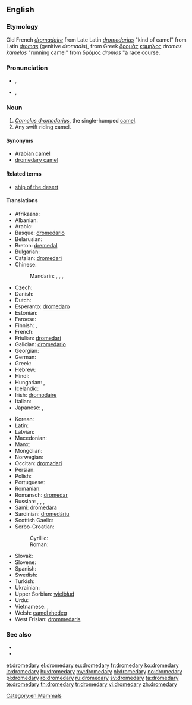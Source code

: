 ==English==

===Etymology===
Old French ''[[dromadaire]]'' from Late Latin ''[[dromedarius]]'' "kind of camel" from Latin ''[[dromas]]'' (genitive ''dromadis''), from Greek [[δρομάς]] [[κάμηλος]] ''dromas kamelos'' "running camel" from [[δρόμος]] ''dromos'' "a race course.

===Pronunciation===
* {{a|UK}} {{IPA|/ˈdɹɒm.ə.də.ɹi/}}, {{X-SAMPA|/"dr\Qm.@.d@.r\i/}}
* {{a|US}} {{IPA|/ˈdɹɑmədeɹɪ/}}, {{X-SAMPA|/"dr\Am@der\I/}}

===Noun===
{{en-noun|dromedar|ies}}

# ''[[Camelus dromedarius]]'', the single-humped [[camel]].
# Any swift riding camel.

====Synonyms====
* [[Arabian camel]]
* [[dromedary camel]]

====Related terms====
* [[ship of the desert]]

====Translations====
{{trans-top|Camelus dromedarius, the single-humped camel}}
* Afrikaans: {{t-|af|dromedaris|xs=Afrikaans}}
* Albanian: {{t|sq|gamilja}}
* Arabic: {{t|ar|جمل عربي|m|tr=jamal ʿarabiyy|sc=Arab}} {{qualifier|lit. "Arabian camel"}}
* Basque: [[dromedario]]
* Belarusian: {{t|be|драмадэр|m|tr=dramadér|sc=Cyrl}}
* Breton: [[dremedal]] {{m}}
* Bulgarian: {{t|bg|едногърба камила|f|tr=ednogǎ̀rba kamíla|sc=Cyrl}}
* Catalan: [[dromedari]] {{m}}
* Chinese:
*: Mandarin: {{t|zh|單峰駝|sc=Hani}}, {{t|zh|单峰驼|tr=dānfēngtuó|sc=Hani}}, {{t|zh|單峰駱駝|sc=Hani}}, {{t|zh|单峰骆驼|tr=dānfēng luòtuo|sc=Hani}}
* Czech: {{t-|cs|dromedár|m}}
* Danish: {{t-|da|dromedar}}
* Dutch: {{t+|nl|dromedaris|m}}
* Esperanto: [[dromedaro]]
* Estonian: {{t|et|dromedar}}
* Faroese: {{t|fo|dromedarur|xs=Faroese}}
* Finnish: {{t+|fi|dromedaari}}, {{t-|fi|yksikyttyräinen kameli}}
* French: {{t+|fr|dromadaire|m}}
* Friulian: [[dromedari]] {{m}}
* Galician: [[dromedario]] {{m}}
* Georgian: {{t|ka|ცალკუზა აქლემი|tr=calkuza aklebi|sc=Geor}}
* German: {{t-|de|Dromedar|n}}
* Greek: {{t|el|δρομάς|f|tr=dromás}}
* Hebrew: {{t|he|כרכרה|tr=khirkhôrah}}
* Hindi: {{t|hi|ऊंट|m|tr=ū̃ṇṭ|sc=Deva}}
* Hungarian: {{t+|hu|dromedár}},  {{t-|hu|egypúpú teve}}
* Icelandic: {{t|is|drómedari|m}}
* Irish: [[dromodaire]]
* Italian: {{t+|it|dromedario|m}}
* Japanese: {{t|ja|ヒトコブラクダ|tr=hitokobu rakuda|sc=Jpan}}, {{t|ja|一瘤駱駝|tr=ひとこぶらくだ, hitokobu rakuda|sc=Jpan}}
{{trans-mid}}
* Korean: {{t|ko|단봉낙타|tr=danbongnakta|sc=Kore}}
* Latin: {{t-|la|dromedaria|f}}
* Latvian: {{t|lv|dromedārs|m}}
* Macedonian: {{t|mk|дромедар|m|tr=dromedar|sc=Cyrl}}
* Manx: {{t-|gv|drommeyder|xs=Manx}}
* Mongolian: {{t-|mn|ганц бөхт тэмээ|tr=gants böht temee|sc=Cyrl|xs=Mongolian}}
* Norwegian: {{t+|no|dromedar}}
* Occitan: [[dromadari]]
* Persian: {{t+|fa|شتر|tr=šotor|xs=Persian}}
* Polish: {{t+|pl|dromader|m}}
* Portuguese: {{t-|pt|dromedário|m}}
* Romanian: {{t+|ro|dromader}}
* Romansch: [[dromedar]]
* Russian: {{t|ru|одногорбый верблюд|m|tr=odnogórbyj verbljúd}}, {{t+|ru|дромадер|m|tr=dromadɛ́r}}, {{t|ru|дромедар|m|tr=dromedár}}, {{qualifier|camel or dromedary}} {{t|ru|верблюд|m|tr=verbljúd|sc=Cyrl}}
* Sami: [[dromedára]]
* Sardinian: [[dromedàriu]]
* Scottish Gaelic: {{t|gd|dromadair|m}}
* Serbo-Croatian:
*: Cyrillic: {{t|sh|дромедар|m}}
*: Roman: {{t|sh|dromedar|m}}
* Slovak: {{t-|sk|dromedár|m}}
* Slovene: {{t+|sl|dromedar|m}}
* Spanish: {{t-|es|dromedario|m}}
* Swedish: {{t+|sv|dromedar}}
* Turkish: {{t+|tr|hecin}}
* Ukrainian: {{t-|uk|дромадер|m|tr=dromadér|xs=Ukrainian}}
* Upper Sorbian: [[wjelbłud]]
* Urdu: {{t|ur|اونٹ|m|tr=ū̃ṇṭ|sc=ur-Arab}}
* Vietnamese: {{t|vi|lạc đà một bướu}}, {{t|vi|lạc đà Ả Rập}}
* Welsh: [[camel rhedeg]]
* West Frisian: [[drommedaris]]
{{trans-bottom}}

===See also===
* {{pedialite}}
* {{Wikisource1911Enc Citation|Dromedary}}

[[Category:en:Mammals]]

[[et:dromedary]]
[[el:dromedary]]
[[eu:dromedary]]
[[fr:dromedary]]
[[ko:dromedary]]
[[io:dromedary]]
[[hu:dromedary]]
[[my:dromedary]]
[[nl:dromedary]]
[[no:dromedary]]
[[pl:dromedary]]
[[ro:dromedary]]
[[ru:dromedary]]
[[sv:dromedary]]
[[ta:dromedary]]
[[te:dromedary]]
[[th:dromedary]]
[[tr:dromedary]]
[[vi:dromedary]]
[[zh:dromedary]]